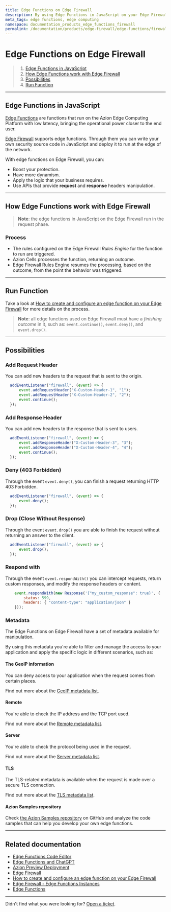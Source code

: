 ```yaml
---
title: Edge Functions on Edge Firewall
description: By using Edge Functions in JavaScript on your Edge Firewall you can boost your protection, have more dynamism, and apply the logic that your business requires.
meta_tags: edge functions, edge computing
namespace: documentation_products_edge_functions_firewall
permalink: /documentation/products/edge-firewall/edge-functions/firewall/
---
```


# Edge Functions on Edge Firewall

> 1. [Edge Functions in JavaScript](#edge-firewall-functions)
> 2. [How Edge Functions work with Edge Firewall](#how-they-work)
> 3. [Possibilities](#possibilities)
> 4. [Run Function](#run-function)

---

## Edge Functions in JavaScript

[Edge Functions](/en/documentation/products/edge-application/edge-functions/) are functions that run on the Azion Edge Computing Platform with low latency, bringing the operational power closer to the end user.

[Edge Firewall](/en/documentation/products/edge-firewall/) supports edge functions. Through them you can write your own security source code in JavaScript and deploy it to run at the edge of the network.

With edge functions on Edge Firewall, you can:

- Boost your protection.
- Have more dynamism.
- Apply the logic that your business requires.
- Use APIs that provide **request** and **response** headers manipulation.

---

## How Edge Functions work with Edge Firewall 

> **Note**: the edge functions in JavaScript on the Edge Firewall run in the request phase.

### Process

- The rules configured on the Edge Firewall *Rules Engine* for the function to run are triggered.
- Azion Cells processes the function, returning an outcome.
- Edge Firewall Rules Engine resumes the processing, based on the outcome, from the point the behavior was triggered.

---

## Run Function

Take a look at [How to create and configure an edge function on your Edge Firewall](/en/documentation/products/guides/edge-functions/firewall/) for more details on the process.

> **Note**: all edge functions used on Edge Firewall must have a *finishing outcome* in it, such as: `event.continue()`, `event.deny()`, and `event.drop()`.

---

## Possibilities

### Add Request Header

You can add new headers to the request that is sent to the origin.

``` javascript
  addEventListener("firewall", (event) => {
      event.addRequestHeader("X-Custom-Header-1", "1");
      event.addRequestHeader("X-Custom-Header-2", "2");
      event.continue();
  });
```

### Add Response Header

You can add new headers to the response that is sent to users.

```javascript
  addEventListener("firewall", (event) => {
      event.addResponseHeader("X-Custom-Header-3", "3");
      event.addResponseHeader("X-Custom-Header-4", "4");
      event.continue();
  });
```

### Deny (403 Forbidden)

Through the event `event.deny()`, you can finish a request returning HTTP 403 Forbidden.

```javascript 
  addEventListener("firewall", (event) => {
      event.deny();
  });
```

### Drop (Close Without Response)

Through the event `event.drop()` you are able to finish the request without returning an answer to the client.

```javascript 
  addEventListener("firewall", (event) => {
      event.drop();
  });
```

### Respond with

Through the event `event.respondWith()` you can intercept requests, return custom responses, and modify the response headers or content.

```javascript
    event.respondWith(new Response('{"my_custom_response": true}', {
        status: 599,
        headers: { "content-type": "application/json" }
    }));
```

### Metadata

The Edge Functions on Edge Firewall have a set of metadata available for manipulation.

By using this metadata you're able to filter and manage the access to your application and apply the specific logic in different scenarios, such as:

#### The GeoIP information

You can deny access to your application when the request comes from certain places.

Find out more about the [GeoIP metadata list](/en/documentation/products/edge-application/edge-functions/runtime/api-reference/metadata/#geo-ip).

#### Remote

You're able to check the IP address and the TCP port used.

Find out more about the [Remote metadata list](/en/documentation/products/edge-application/edge-functions/runtime/api-reference/metadata/#remote).

#### Server

You're able to check the protocol being used in the request.

Find out more about the [Server metadata list](/en/documentation/products/edge-application/edge-functions/runtime/api-reference/metadata/#server).

#### TLS

The TLS-related metadata is available when the request is made over a secure TLS connection.

Find out more about the [TLS metadata list](/en/documentation/products/edge-application/edge-functions/runtime/api-reference/metadata/#tls).

#### Azion Samples repository

Check [the Azion Samples repository](https://github.com/aziontech/azion-samples) on GitHub and analyze the code samples that can help you develop your own edge functions.

---

## Related documentation

- [Edge Functions Code Editor](/en/documentation/products/edge-application/edge-functions/runtime-api/code-editor/)
- [Edge Functions and ChatGPT](/en/documentation/products/edge-application/edge-functions/runtime-api/ai-integration/)
- [Azion Preview Deployment](/en/documentation/products/edge-application/edge-functions/runtime-api/preview-deployment/)
- [Edge Firewall](/en/documentation/products/edge-firewall/)
- [How to create and configure an edge function on your Edge Firewall](/en/documentation/products/guides/edge-functions/firewall/)
- [Edge Firewall - Edge Functions Instances](/en/documentation/products/edge-firewall/edge-functions-instances/)
- [Edge Functions](/en/documentation/products/edge-application/edge-functions/)

---

Didn't find what you were looking for? [Open a ticket](https://tickets.azion.com/).
